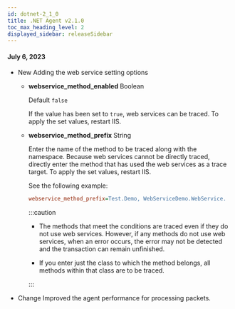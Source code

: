 ```yaml
---
id: dotnet-2_1_0
title: .NET Agent v2.1.0
toc_max_heading_level: 2
displayed_sidebar: releaseSidebar
---
```


#### July 6, 2023

- <Status>New</Status> Adding the web service setting options

  - **webservice_method_enabled** <span class='type'>Boolean</span>

    Default `false`

    If the value has been set to `true`, web services can be traced. To apply the set values, restart IIS.

  - **webservice_method_prefix** <span class='type'>String</span>

    Enter the name of the method to be traced along with the namespace. Because web services cannot be directly traced, directly enter the method that has used the web services as a trace target. To apply the set values, restart IIS.

    See the following example:

    ```ini title='whatap.conf'
    webservice_method_prefix=Test.Demo, WebServiceDemo.WebService.
    ```

    :::caution

    - The methods that meet the conditions are traced even if they do not use web services. However, if any methods do not use web services, when an error occurs, the error may not be detected and the transaction can remain unfinished.

    - If you enter just the class to which the method belongs, all methods within that class are to be traced.

    :::

- <Status>Change</Status> Improved the agent performance for processing packets.
